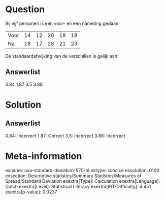 Question
========

Bij vijf personen is een voor- en een nameting gedaan:

  ------ ---- ---- ---- ---- ----
  Voor   14   12   20   18   18
  Na     18   17   28   21   23
  ------ ---- ---- ---- ---- ----

De standaardafwijking van de verschillen is gelijk aan:

Answerlist
----------

0.84
1.87
3.5
3.88

Solution
========

Answerlist
----------

0.84: Incorrect
1.87: Correct
3.5: Incorrect
3.88: Incorrect

Meta-information
================
exname: uva-standard-deviation-570-nl
extype: schoice
exsolution: 0100
exsection: Descriptive statistics/Summary Statistics/Measures of Spread/Standard Deviation
exextra[Type]: Calculation
exextra[Language]: Dutch
exextra[Level]: Statistical Literacy
exextra[IRT-Difficulty]: 4.451
exextra[p-value]: 0.0237
